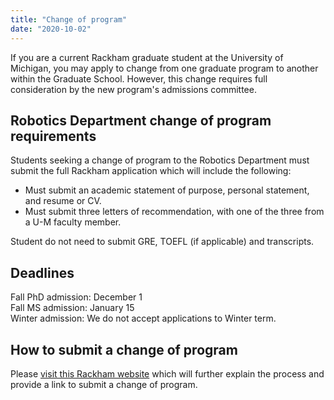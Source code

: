 ```yaml
---
title: "Change of program"
date: "2020-10-02"
---
```


If you are a current Rackham graduate student at the University of Michigan, you may apply to change from one graduate program to another within the Graduate School. However, this change requires full consideration by the new program's admissions committee.

## Robotics Department change of program requirements

Students seeking a change of program to the Robotics Department must submit the full Rackham application which will include the following:

- Must submit an academic statement of purpose, personal statement, and resume or CV.
- Must submit three letters of recommendation, with one of the three from a U-M faculty member.

Student do not need to submit GRE, TOEFL (if applicable) and transcripts.

## Deadlines

Fall PhD admission: December 1  
Fall MS admission: January 15  
Winter admission: We do not accept applications to Winter term.

## How to submit a change of program

Please [visit this Rackham website](https://rackham.umich.edu/admissions/current-and-former-rackham-students/) which will further explain the process and provide a link to submit a change of program. 